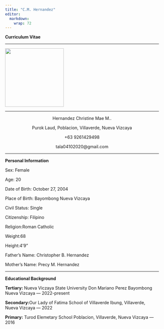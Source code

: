 ```yaml
---
title: "C.M. Hernandez"
editor: 
  markdown: 
    wrap: 72
---
```


<p><b>Curriculum Vitae</b></p>

<hr>

</center>

![](img/CM.jpg){fig-align="center" width="2in"}

<hr>

<center>

<p>Hernandez Christine Mae M..</p>

<p>Purok Laud, Poblacion, Villaverde, Nueva Vizcaya</p>

<p>+63 9261429498</p>

<p>tala04102020@gmail.com</p>

</center>

<hr>

<p><b> Personal Information</b></p>

<p>Sex: Female</p>

<p>Age: 20</p>

<p>Date of Birth: October 27, 2004</p>

<p>Place of Birth: Bayombong Nueva Vizcaya</p>

<p>Civil Status: Single</p>

<p>Citizenship: Filipino</p>

<p>Religion:Roman Catholic</p>

<p>Weight:68</p>

<p>Height:4'9"</p>

<p>Father's Name: Christopher B. Hernandez</p>

<p>Mother's Name: Precy M. Hernandez</p>

<hr>

<p><b>Educational Background</b></p>

<p><b>Tertiary: </b>Nueva Viczaya State University Don Mariano Perez
Bayombong Nueva Vizcaya --- 2022-present</p>

<p><b>Secondary:</b>Our Lady of Fatima School of Villaverde Ibung,
Villaverde, Nueva Vizcaya --- 2022</p>

<p><b>Primary:</b> Turod Elemetary School Poblacion, Villaverde, Nueva
Vizcaya --- 2016</p>

